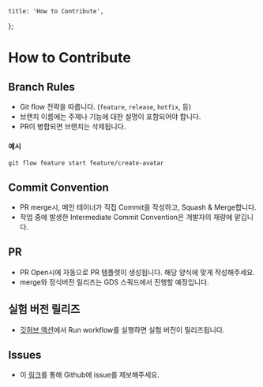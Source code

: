     title: 'How to Contribute',
};

# How to Contribute

## Branch Rules

-   Git flow 전략을 따릅니다. (`feature`, `release`, `hotfix`, 등)
-   브랜치 이름에는 주제나 기능에 대한 설명이 포함되어야 합니다.
-   PR이 병합되면 브랜치는 삭제됩니다.

#### 예시

```shell
git flow feature start feature/create-avatar
```

## Commit Convention

-   PR merge시, 메인 테이너가 직접 Commit을 작성하고, Squash & Merge합니다.
-   작업 중에 발생한 Intermediate Commit Convention은 개발자의 재량에 맡깁니다.

## PR

-   PR Open시에 자동으로 PR 템플렛이 생성됩니다. 해당 양식에 맞게 작성해주세요.
-   merge와 정식버전 릴리즈는 GDS 스쿼드에서 진행할 예정입니다.

## 실험 버전 릴리즈

-   [깃허브 액션](https://github.com/goorm-dev/gds/actions/workflows/dev-deploy-packages-on-github-package.yml)에서 Run workflow를 실행하면 실험 버전이 릴리즈됩니다.

## Issues

-   이 [링크](https://github.com/goorm-dev/gds/issues/new/choose)를 통해 Github에 issue를 제보해주세요.

<br />
